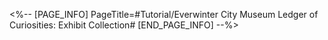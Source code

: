 <%-- [PAGE_INFO]
PageTitle=#Tutorial/Everwinter City Museum Ledger of Curiosities: Exhibit Collection#
[END_PAGE_INFO] --%>
{{Tutorial
|sort      = 801207
|title     = Everwinter City Museum Ledger of Curiosities: Exhibit Collection
|subtitle  = 
|type      = 
|about     = 
|image1    = Tutorial Everwinter City Museum Ledger of Curiosities Exhibit Collection 1.png{{subst:void|<!--$UPLOAD:<<SpriteOutput/TutorialPic/TutorialPage_801207.png>-<Tutorial Everwinter City Museum Ledger of Curiosities Exhibit Collection 1.png>>}}
|text1     = The key to revitalizing the museum lies in finding the lost exhibits. Continue operations to keep finding clues!
|image2    = Tutorial Everwinter City Museum Ledger of Curiosities Exhibit Collection 2.png{{subst:void|<!--$UPLOAD:<<SpriteOutput/TutorialPic/TutorialPage_801208.png>-<Tutorial Everwinter City Museum Ledger of Curiosities Exhibit Collection 2.png>>}}
|text2     = Exhibits can bring extra benefits and special boosts!
}}